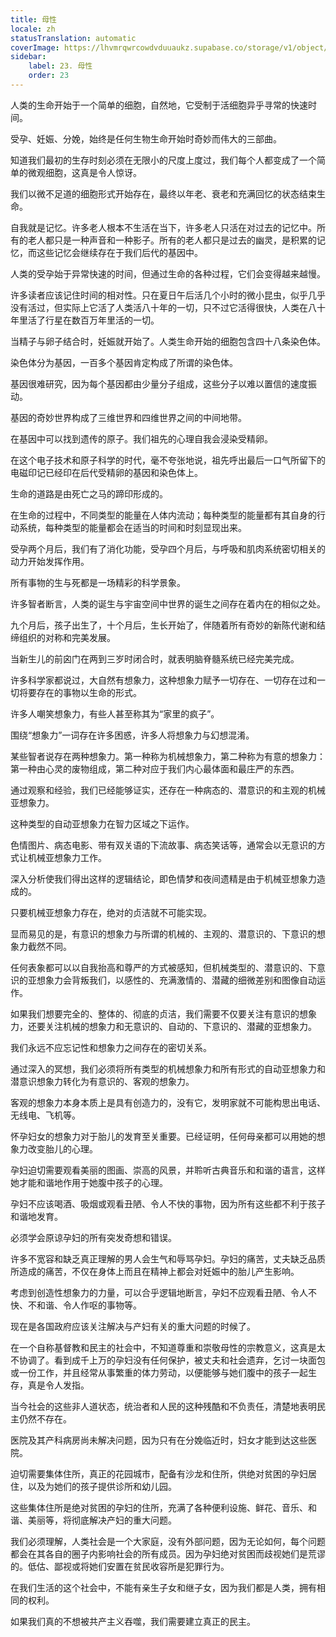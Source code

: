 ```yaml
---
title: 母性
locale: zh
statusTranslation: automatic
coverImage: https://lhvmrqwrcowdvduuaukz.supabase.co/storage/v1/object/public/strapi-uploads/small_cover-educacion-fundamental.webp-2d51a7828a2b1309555be27f7e2a61a0.webp
sidebar:
    label: 23. 母性
    order: 23
---
```

人类的生命开始于一个简单的细胞，自然地，它受制于活细胞异乎寻常的快速时间。

受孕、妊娠、分娩，始终是任何生物生命开始时奇妙而伟大的三部曲。

知道我们最初的生存时刻必须在无限小的尺度上度过，我们每个人都变成了一个简单的微观细胞，这真是令人惊讶。

我们以微不足道的细胞形式开始存在，最终以年老、衰老和充满回忆的状态结束生命。

自我就是记忆。许多老人根本不生活在当下，许多老人只活在对过去的记忆中。所有的老人都只是一种声音和一种影子。所有的老人都只是过去的幽灵，是积累的记忆，而这些记忆会继续存在于我们后代的基因中。

人类的受孕始于异常快速的时间，但通过生命的各种过程，它们会变得越来越慢。

许多读者应该记住时间的相对性。只在夏日午后活几个小时的微小昆虫，似乎几乎没有活过，但实际上它活了人类活八十年的一切，只不过它活得很快，人类在八十年里活了行星在数百万年里活的一切。

当精子与卵子结合时，妊娠就开始了。人类生命开始的细胞包含四十八条染色体。

染色体分为基因，一百多个基因肯定构成了所谓的染色体。

基因很难研究，因为每个基因都由少量分子组成，这些分子以难以置信的速度振动。

基因的奇妙世界构成了三维世界和四维世界之间的中间地带。

在基因中可以找到遗传的原子。我们祖先的心理自我会浸染受精卵。

在这个电子技术和原子科学的时代，毫不夸张地说，祖先呼出最后一口气所留下的电磁印记已经印在后代受精卵的基因和染色体上。

生命的道路是由死亡之马的蹄印形成的。

在生命的过程中，不同类型的能量在人体内流动；每种类型的能量都有其自身的行动系统，每种类型的能量都会在适当的时间和时刻显现出来。

受孕两个月后，我们有了消化功能，受孕四个月后，与呼吸和肌肉系统密切相关的动力开始发挥作用。

所有事物的生与死都是一场精彩的科学景象。

许多智者断言，人类的诞生与宇宙空间中世界的诞生之间存在着内在的相似之处。

九个月后，孩子出生了，十个月后，生长开始了，伴随着所有奇妙的新陈代谢和结缔组织的对称和完美发展。

当新生儿的前囟门在两到三岁时闭合时，就表明脑脊髓系统已经完美完成。

许多科学家都说过，大自然有想象力，这种想象力赋予一切存在、一切存在过和一切将要存在的事物以生命的形式。

许多人嘲笑想象力，有些人甚至称其为“家里的疯子”。

围绕“想象力”一词存在许多困惑，许多人将想象力与幻想混淆。

某些智者说存在两种想象力。第一种称为机械想象力，第二种称为有意的想象力：第一种由心灵的废物组成，第二种对应于我们内心最体面和最庄严的东西。

通过观察和经验，我们已经能够证实，还存在一种病态的、潜意识的和主观的机械亚想象力。

这种类型的自动亚想象力在智力区域之下运作。

色情图片、病态电影、带有双关语的下流故事、病态笑话等，通常会以无意识的方式让机械亚想象力工作。

深入分析使我们得出这样的逻辑结论，即色情梦和夜间遗精是由于机械亚想象力造成的。

只要机械亚想象力存在，绝对的贞洁就不可能实现。

显而易见的是，有意识的想象力与所谓的机械的、主观的、潜意识的、下意识的想象力截然不同。

任何表象都可以以自我抬高和尊严的方式被感知，但机械类型的、潜意识的、下意识的亚想象力会背叛我们，以感性的、充满激情的、潜藏的细微差别和图像自动运作。

如果我们想要完全的、整体的、彻底的贞洁，我们需要不仅要关注有意识的想象力，还要关注机械的想象力和无意识的、自动的、下意识的、潜藏的亚想象力。

我们永远不应忘记性和想象力之间存在的密切关系。

通过深入的冥想，我们必须将所有类型的机械想象力和所有形式的自动亚想象力和潜意识想象力转化为有意识的、客观的想象力。

客观的想象力本身本质上是具有创造力的，没有它，发明家就不可能构思出电话、无线电、飞机等。

怀孕妇女的想象力对于胎儿的发育至关重要。已经证明，任何母亲都可以用她的想象力改变胎儿的心理。

孕妇迫切需要观看美丽的图画、崇高的风景，并聆听古典音乐和和谐的语言，这样她才能和谐地作用于她腹中孩子的心理。

孕妇不应该喝酒、吸烟或观看丑陋、令人不快的事物，因为所有这些都不利于孩子和谐地发育。

必须学会原谅孕妇的所有突发奇想和错误。

许多不宽容和缺乏真正理解的男人会生气和辱骂孕妇。孕妇的痛苦，丈夫缺乏品质所造成的痛苦，不仅在身体上而且在精神上都会对妊娠中的胎儿产生影响。

考虑到创造性想象力的力量，可以合乎逻辑地断言，孕妇不应观看丑陋、令人不快、不和谐、令人作呕的事物等。

现在是各国政府应该关注解决与产妇有关的重大问题的时候了。

在一个自称基督教和民主的社会中，不知道尊重和崇敬母性的宗教意义，这真是太不协调了。看到成千上万的孕妇没有任何保护，被丈夫和社会遗弃，乞讨一块面包或一份工作，并且经常从事繁重的体力劳动，以便能够与她们腹中的孩子一起生存，真是令人发指。

当今社会的这些非人道状态，统治者和人民的这种残酷和不负责任，清楚地表明民主仍然不存在。

医院及其产科病房尚未解决问题，因为只有在分娩临近时，妇女才能到达这些医院。

迫切需要集体住所，真正的花园城市，配备有沙龙和住所，供绝对贫困的孕妇居住，以及为她们的孩子提供诊所和幼儿园。

这些集体住所是绝对贫困的孕妇的住所，充满了各种便利设施、鲜花、音乐、和谐、美丽等，将彻底解决产妇的重大问题。

我们必须理解，人类社会是一个大家庭，没有外部问题，因为无论如何，每个问题都会在其各自的圈子内影响社会的所有成员。因为孕妇绝对贫困而歧视她们是荒谬的。低估、鄙视或将她们安置在贫民收容所是犯罪行为。

在我们生活的这个社会中，不能有亲生子女和继子女，因为我们都是人类，拥有相同的权利。

如果我们真的不想被共产主义吞噬，我们需要建立真正的民主。

